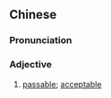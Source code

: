 {{also|说得过去}}
==Chinese==
{{zh-forms|s=说得过去|type=112}}

===Pronunciation===
{{zh-pron
|m=shuōdeguòqù,tl=y
|c=syut3 dak1 gwo3 heoi3
|cat=a
}}

===Adjective===
{{zh-adj}}

# [[passable]]; [[acceptable]]